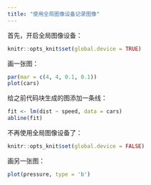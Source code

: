```yaml
---
title: "使用全局图像设备记录图像"
---
```


首先，开启全局图像设备：

```r
knitr::opts_knit$set(global.device = TRUE)
```

画一张图：

```r
par(mar = c(4, 4, 0.1, 0.1))
plot(cars)
```

给之前代码块生成的图添加一条线：

```r
fit <- lm(dist ~ speed, data = cars)
abline(fit)
```

不再使用全局图像设备了：

```r
knitr::opts_knit$set(global.device = FALSE)
```

画另一张图：

```r
plot(pressure, type = 'b')
```
